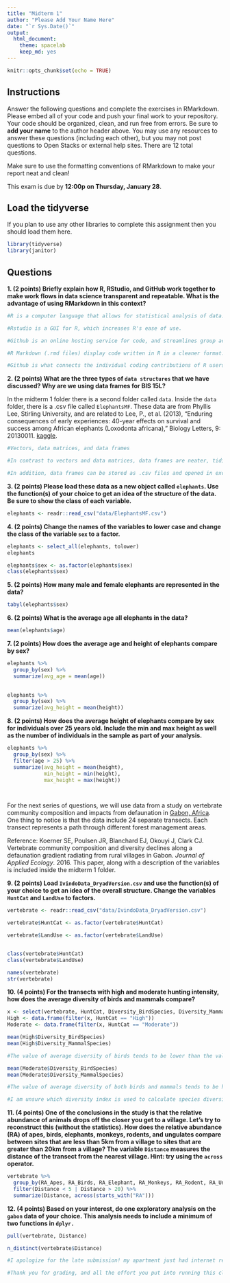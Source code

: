 ```yaml
---
title: "Midterm 1"
author: "Please Add Your Name Here"
date: "`r Sys.Date()`"
output:
  html_document: 
    theme: spacelab
    keep_md: yes
---
```


```r
knitr::opts_chunk$set(echo = TRUE)
```

## Instructions
Answer the following questions and complete the exercises in RMarkdown. Please embed all of your code and push your final work to your repository. Your code should be organized, clean, and run free from errors. Be sure to **add your name** to the author header above. You may use any resources to answer these questions (including each other), but you may not post questions to Open Stacks or external help sites. There are 12 total questions.  

Make sure to use the formatting conventions of RMarkdown to make your report neat and clean!  

This exam is due by **12:00p on Thursday, January 28**.  

## Load the tidyverse
If you plan to use any other libraries to complete this assignment then you should load them here.                                                                                                                                                                                                                                                                                       
```r
library(tidyverse)
library(janitor)

```

## Questions
**1. (2 points) Briefly explain how R, RStudio, and GitHub work together to make work flows in data science transparent and repeatable. What is the advantage of using RMarkdown in this context?**  
```r
#R is a computer language that allows for statistical analysis of data. 

#Rstudio is a GUI for R, which increases R's ease of use.

#Github is an online hosting service for code, and streamlines group access to a program or code.

#R Markdown (.rmd files) display code written in R in a cleaner format. Knitting an R Markdown allows for the creation of data reports and documents in PDF, HTML, or Word formats. These can be stored on Github for anyone to knit.

#Github is what connects the individual coding contributions of R users and allows code to be shared, reused, and optimized.


```

**2. (2 points) What are the three types of `data structures` that we have discussed? Why are we using data frames for BIS 15L?**

In the midterm 1 folder there is a second folder called `data`. Inside the `data` folder, there is a .csv file called `ElephantsMF`. These data are from Phyllis Lee, Stirling University, and are related to Lee, P., et al. (2013), "Enduring consequences of early experiences: 40-year effects on survival and success among African elephants (Loxodonta africana)," Biology Letters, 9: 20130011. [kaggle](https://www.kaggle.com/mostafaelseidy/elephantsmf).  

```r
#Vectors, data matrices, and data frames

#In contrast to vectors and data matrices, data frames are neater, tidier and the data is treated and able to be manipulatd in a more fluid and efficient way.

#In addition, data frames can be stored as .csv files and opened in excel.

```

**3. (2 points) Please load these data as a new object called `elephants`. Use the function(s) of your choice to get an idea of the structure of the data. Be sure to show the class of each variable.**

```r
elephants <- readr::read_csv("data/ElephantsMF.csv")
```


**4. (2 points) Change the names of the variables to lower case and change the class of the variable `sex` to a factor.**
```r
elephants <- select_all(elephants, tolower)
elephants
```

```r
elephants$sex <- as.factor(elephants$sex)
class(elephants$sex)
```

**5. (2 points) How many male and female elephants are represented in the data?**
```r
tabyl(elephants$sex)
```

**6. (2 points) What is the average age all elephants in the data?**
```r
mean(elephants$age)
```

**7. (2 points) How does the average age and height of elephants compare by sex?**
```r
elephants %>%
  group_by(sex) %>%
  summarize(avg_age = mean(age))
  
```

```r
elephants %>%
  group_by(sex) %>%
  summarize(avg_height = mean(height))
```

**8. (2 points) How does the average height of elephants compare by sex for individuals over 25 years old. Include the min and max height as well as the number of individuals in the sample as part of your analysis.**

```r
elephants %>%
  group_by(sex) %>%
  filter(age > 25) %>%
  summarize(avg_height = mean(height),
            min_height = min(height),
            max_height = max(height)) 

            
```


For the next series of questions, we will use data from a study on vertebrate community composition and impacts from defaunation in [Gabon, Africa](https://en.wikipedia.org/wiki/Gabon). One thing to notice is that the data include 24 separate transects. Each transect represents a path through different forest management areas.  

Reference: Koerner SE, Poulsen JR, Blanchard EJ, Okouyi J, Clark CJ. Vertebrate community composition and diversity declines along a defaunation gradient radiating from rural villages in Gabon. _Journal of Applied Ecology_. 2016. This paper, along with a description of the variables is included inside the midterm 1 folder.  

**9. (2 points) Load `IvindoData_DryadVersion.csv` and use the function(s) of your choice to get an idea of the overall structure. Change the variables `HuntCat` and `LandUse` to factors.**

```r
vertebrate <- readr::read_csv("data/IvindoData_DryadVersion.csv")

vertebrate$HuntCat <- as.factor(vertebrate$HuntCat)

vertebrate$LandUse <- as.factor(vertebrate$LandUse)


class(vertebrate$HuntCat)
class(vertebrate$LandUse)

names(vertebrate)
str(vertebrate)
```
**10. (4 points) For the transects with high and moderate hunting intensity, how does the average diversity of birds and mammals compare?**

```r
x <- select(vertebrate, HuntCat, Diversity_BirdSpecies, Diversity_MammalSpecies)
High <- data.frame(filter(x, HuntCat == "High"))
Moderate <- data.frame(filter(x, HuntCat == "Moderate"))
```
```r
mean(High$Diversity_BirdSpecies)
mean(High$Diversity_MammalSpecies)

#The value of average diversity of birds tends to be lower than the value of average diversity of mammals
```


```r
mean(Moderate$Diversity_BirdSpecies)
mean(Moderate$Diversity_MammalSpecies)

#The value of average diversity of both birds and mammals tends to be higher in areas with High hunting intensity than of those with Moderate hunting intensity.

#I am unsure which diversity index is used to calculate species diversity, so I am unable to interpret whether a higher value for species diversity corresponds to lower or higher species diversity.
```

**11. (4 points) One of the conclusions in the study is that the relative abundance of animals drops off the closer you get to a village. Let's try to reconstruct this (without the statistics). How does the relative abundance (RA) of apes, birds, elephants, monkeys, rodents, and ungulates compare between sites that are less than 5km from a village to sites that are greater than 20km from a village? The variable `Distance` measures the distance of the transect from the nearest village. Hint: try using the `across` operator.**

```r
vertebrate %>%
  group_by(RA_Apes, RA_Birds, RA_Elephant, RA_Monkeys, RA_Rodent, RA_Ungulate, Distance) %>%
  filter(Distance < 5 | Distance > 20) %>%
  summarize(Distance, across(starts_with("RA")))
```

**12. (4 points) Based on your interest, do one exploratory analysis on the `gabon` data of your choice. This analysis needs to include a minimum of two functions in `dplyr.`**

```r
pull(vertebrate, Distance)

n_distinct(vertebrate$Distance)
```

```r
#I apologize for the late submission! my apartment just had internet restored today after being out since tuesday. I emailed Dr. Ledford earlier this week and he has instructed me to submit whenever I am able to. 

#Thank you for grading, and all the effort you put into running this class! I am greatly enjoying BIS 015L :)
```

